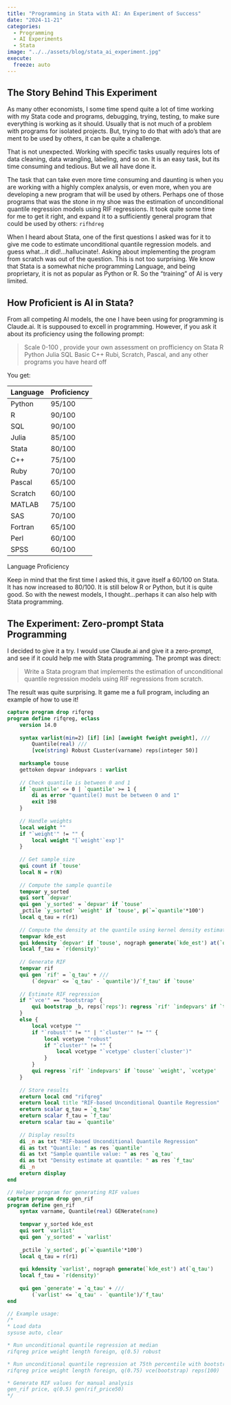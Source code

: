 ```yaml
---
title: "Programming in Stata with AI: An Experiment of Success"
date: "2024-11-21"
categories: 
  - Programming
  - AI Experiments
  - Stata
image: "../../assets/blog/stata_ai_experiment.jpg"
execute: 
  freeze: auto
---
```



## The Story Behind This Experiment

As many other economists, I some time spend quite a lot of time working with my Stata code and programs, debugging, trying, testing, to make sure everything is working as it should. Usually that is not much of a problem with programs for isolated projects. But, trying to do that with ado's that are ment to be used by others, it can be quite a challenge.

That is not unexpected. Working with specific tasks usually requires lots of data cleaning, data wrangling, labeling, and so on. It is an easy task, but its time consuming and tedious. But we all have done it. 

The task that can take even more time consuming and daunting is when you are working with a highly complex analysis, or even more, when you are developing a new program that will be used by others.
Perhaps one of those programs that was the stone in my shoe was the estimation of unconditional quantile regression models using RIF regressions. It took quite some time for me to get it right, and expand it to a sufficiently general program that could be used by others: `rifhdreg`

When I heard about Stata, one of the first questions I asked was for it to give me code to estimate unconditional quantile regression models. and guess what...it did!...hallucinate!. Asking about implementing the program from scratch was out of the question. This is not too surprising. We know that Stata is a somewhat niche programming Language, and being proprietary, it is not as popular as Python or R. So the "training" of AI is very limited.

## How Proficient is AI in Stata?

From all competing AI models, the one I have been using for programming is Claude.ai. It is suppoused to excell in programming. However, if you ask it about its proficiency using the following prompt: 

> Scale 0-100 , provide your own assessment on profficiency on Stata R Python Julia SQL Basic C++ Rubi, Scratch, Pascal, and any other programs you have heard off

You get:

| Language | Proficiency |
|----------|-------------|
| Python   | 95/100      |
| R        | 90/100      |
| SQL      | 90/100      |
| Julia    | 85/100      |
| Stata    | 80/100      |
| C++      | 75/100      |
| Ruby     | 70/100      |
| Pascal   | 65/100      |
| Scratch  | 60/100      |
| MATLAB   | 75/100      |
| SAS      | 70/100      |
| Fortran  | 65/100      |
| Perl     | 60/100      |
| SPSS     | 60/100      |
Language Proficiency  

Keep in mind that the first time I asked this, it gave itself a 60/100 on Stata. It has now increased to 80/100. It is still below R or Python, but it is quite good. So with the newest models, I thought...perhaps it can also help with Stata programming.

## The Experiment: Zero-prompt Stata Programming

I decided to give it a try. I would use Claude.ai and give it a zero-prompt, and see if it could help me with Stata programming. The prompt was direct:

> Write a Stata program that implements the estimation of unconditional quantile regression models using RIF regressions from scratch.

The result was quite surprising. It game me a full program, including an example of how to use it!

```stata

capture program drop rifqreg
program define rifqreg, eclass
    version 14.0
    
    syntax varlist(min=2) [if] [in] [aweight fweight pweight], ///
        Quantile(real) ///
        [vce(string) Robust CLuster(varname) reps(integer 50)]
    
    marksample touse
    gettoken depvar indepvars : varlist
    
    // Check quantile is between 0 and 1
    if `quantile' <= 0 | `quantile' >= 1 {
        di as error "quantile() must be between 0 and 1"
        exit 198
    }
    
    // Handle weights
    local weight ""
    if "`weight'" != "" {
        local weight "[`weight'`exp']"
    }
    
    // Get sample size
    qui count if `touse'
    local N = r(N)
    
    // Compute the sample quantile
    tempvar y_sorted
    qui sort `depvar'
    qui gen `y_sorted' = `depvar' if `touse'
    _pctile `y_sorted' `weight' if `touse', p(`=`quantile'*100')
    local q_tau = r(r1)
    
    // Compute the density at the quantile using kernel density estimation
    tempvar kde_est
    qui kdensity `depvar' if `touse', nograph generate(`kde_est') at(`q_tau')
    local f_tau = `r(density)'
    
    // Generate RIF
    tempvar rif
    qui gen `rif' = `q_tau' + ///
        (`depvar' <= `q_tau' - `quantile')/`f_tau' if `touse'
    
    // Estimate RIF regression
    if "`vce'" == "bootstrap" {
        qui bootstrap _b, reps(`reps'): regress `rif' `indepvars' if `touse' `weight'
    }
    else {
        local vcetype ""
        if "`robust'" != "" | "`cluster'" != "" {
            local vcetype "robust"
            if "`cluster'" != "" {
                local vcetype "`vcetype' cluster(`cluster')"
            }
        }
        qui regress `rif' `indepvars' if `touse' `weight', `vcetype'
    }
    
    // Store results
    ereturn local cmd "rifqreg"
    ereturn local title "RIF-based Unconditional Quantile Regression"
    ereturn scalar q_tau = `q_tau'
    ereturn scalar f_tau = `f_tau'
    ereturn scalar tau = `quantile'
    
    // Display results
    di _n as txt "RIF-based Unconditional Quantile Regression"
    di as txt "Quantile: " as res `quantile'
    di as txt "Sample quantile value: " as res `q_tau'
    di as txt "Density estimate at quantile: " as res `f_tau'
    di _n
    ereturn display
end

// Helper program for generating RIF values
capture program drop gen_rif
program define gen_rif
    syntax varname, Quantile(real) GENerate(name)
    
    tempvar y_sorted kde_est
    qui sort `varlist'
    qui gen `y_sorted' = `varlist'
    
    _pctile `y_sorted', p(`=`quantile'*100')
    local q_tau = r(r1)
    
    qui kdensity `varlist', nograph generate(`kde_est') at(`q_tau')
    local f_tau = `r(density)'
    
    qui gen `generate' = `q_tau' + ///
        (`varlist' <= `q_tau' - `quantile')/`f_tau'
end

// Example usage:
/*
* Load data
sysuse auto, clear

* Run unconditional quantile regression at median
rifqreg price weight length foreign, q(0.5) robust

* Run unconditional quantile regression at 75th percentile with bootstrapped SE
rifqreg price weight length foreign, q(0.75) vce(bootstrap) reps(100)

* Generate RIF values for manual analysis
gen_rif price, q(0.5) gen(rif_price50)
*/

```

